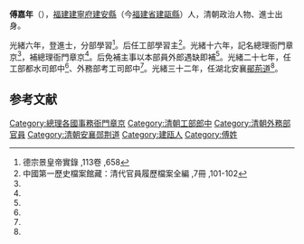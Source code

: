 '''傅嘉年'''（{{bd|1849年||？|catIdx=}}），[[福建|福建]][[建寧府|建寧府]][[建安縣|建安縣]]（今[[福建省|福建省]][[建甌縣|建甌縣]]）人，清朝政治人物、進士出身。

光緒六年，登進士，分部學習<ref>德宗景皇帝實錄 ,113卷 ,658</ref>。后任工部學習主<ref name="#1">中國第一歷史檔案館藏：清代官員履歷檔案全編 ,7冊 ,101-102</ref>。光緒十六年，記名總理衙門章京<ref name="#1"/>，補總理衙門章京<ref name="#1"/>。后免補主事以本部員外郎遇缺即補<ref name="#1"/>。光緒二十七年，任工部都水司郎中<ref name="#1"/>、外務部考工司郎中<ref name="#1"/>。光緒三十二年，任湖北安襄[[鄖荊道|鄖荊道]]<ref name="#1"/>。

==参考文献==
{{reflist}}

{{光緒六年庚辰科殿試金榜}}
{{清朝官员小作品}}

[[Category:總理各國事務衙門章京|Category:總理各國事務衙門章京]]
[[Category:清朝工部郎中|Category:清朝工部郎中]]
[[Category:清朝外務部官員|Category:清朝外務部官員]]
[[Category:清朝安襄郧荆道|Category:清朝安襄郧荆道]]
[[Category:建瓯人|Category:建瓯人]]
[[Category:傅姓|Category:傅姓]]